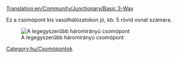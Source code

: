 [[Translation:en/Community/Junctionary/Basic 3-Way]]
{{hu/Csomópontmenü}}

Ez a csomópont kis vasúthálózatokon jó, kb. 5 rövid vonat számára.

[[File:en/3way basic3.png|none|frame|A legegyszerűbb háromirányú csomópont]]

{{hu/Csomópontok tulajdonságai|Olcsó|0|0|0|1|0|0|1|1|0|0|0||Lerobbant vonat az egész csomópontot megállítja.|
*Csak egy vonatot tud egyszerre kezelni (Kivéve, ha [[hu/Manual/Jelzők#utvonaljelzok|útvonaljelzőt]] használsz).
*Visszahathat. 
}}

[[Category:hu/Csomópontok]]